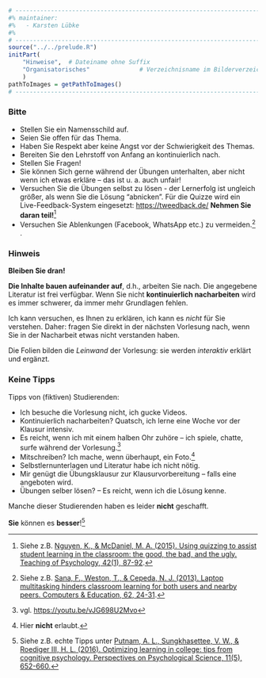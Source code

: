 ```r
# ---------------------------------------------------------------------------
#% maintainer:
#%   - Karsten Lübke
#%
# ---------------------------------------------------------------------------
source("../../prelude.R")
initPart(
    "Hinweise",  # Dateiname ohne Suffix
    "Organisatorisches"              # Verzeichnisname im Bilderverzeichnis 
    )
pathToImages = getPathToImages()
# ---------------------------------------------------------------------------

```

### Bitte

- Stellen Sie ein Namensschild auf.
- Seien Sie offen für das Thema.
- Haben Sie Respekt aber keine Angst vor der Schwierigkeit des Themas.
- Bereiten Sie den Lehrstoff von Anfang an kontinuierlich nach.
- Stellen Sie Fragen!
- Sie können Sich gerne während der Übungen unterhalten, aber nicht wenn ich etwas erkläre -- das ist u. a. auch unfair!
- Versuchen Sie die Übungen selbst zu lösen - der Lernerfolg ist ungleich größer, als wenn Sie die Lösung "abnicken". Für die Quizze wird ein Live-Feedback-System eingesetzt: [https://tweedback.de/](https://tweedback.de/)
**Nehmen Sie daran teil!**^[Siehe z.B. [Nguyen, K., & McDaniel, M. A. (2015). Using quizzing to assist student learning in the classroom: the good, the bad, and the ugly. Teaching of Psychology, 42(1), 87-92](https://doi.org/10.1177/0098628314562685).]
- Versuchen Sie Ablenkungen (Facebook, WhatsApp etc.) zu vermeiden.^[Siehe z.B. [Sana, F., Weston, T., & Cepeda, N. J. (2013). Laptop multitasking hinders classroom learning for both users and nearby peers. Computers & Education, 62, 24-31](https://doi.org/10.1016/j.compedu.2012.10.003).]
.


### Hinweis

**Bleiben Sie dran!**

**Die Inhalte bauen aufeinander auf**, d.h., arbeiten Sie nach. Die angegebene Literatur ist frei verfügbar. Wenn Sie nicht **kontinuierlich nacharbeiten** wird es immer schwerer, da immer mehr Grundlagen fehlen.

Ich kann versuchen, es Ihnen zu erklären, ich kann es *nicht* für Sie verstehen. Daher: fragen Sie direkt in der nächsten Vorlesung nach, wenn Sie in der Nacharbeit etwas nicht verstanden haben.

Die Folien bilden die *Leinwand* der Vorlesung: sie werden *interaktiv* erklärt und ergänzt.



### Keine Tipps

Tipps von (fiktiven) Studierenden:

- Ich besuche die Vorlesung nicht, ich gucke Videos.
- Kontinuierlich nacharbeiten? Quatsch, ich lerne eine Woche vor der Klausur intensiv.
- Es reicht, wenn ich mit einem halben Ohr zuhöre -- ich spiele, chatte, surfe während der Vorlesung.^[vgl. [https://youtu.be/vJG698U2Mvo](https://youtu.be/vJG698U2Mvo)]
- Mitschreiben? Ich mache, wenn überhaupt, ein Foto.^[Hier **nicht** erlaubt.]
- Selbstlernunterlagen und Literatur habe ich nicht nötig.
- Mir genügt die Übungsklausur zur Klausurvorbereitung -- falls eine angeboten wird.
- Übungen selber lösen? -- Es reicht, wenn ich die Lösung kenne.

Manche dieser Studierenden haben es leider **nicht** geschafft.

**Sie** können es **besser**!^[Siehe z.B. echte Tipps unter [Putnam, A. L., Sungkhasettee, V. W., & Roediger III, H. L. (2016). Optimizing learning in college: tips from cognitive psychology. Perspectives on Psychological Science, 11(5), 652-660.](https://doi.org/10.1177/1745691616645770)]
